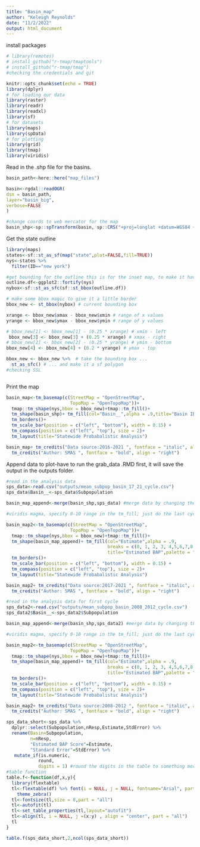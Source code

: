 ```yaml
---
title: "Basin_map"
author: "Keleigh Reynolds"
date: "11/2/2022"
output: html_document
---
```

install packages
```r
# library(remotes)
# install_github("r-tmap/tmaptools")
# install_github("r-tmap/tmap")
#checking the credentials and git
```


```r
knitr::opts_chunk$set(echo = TRUE)
library(dplyr)
# for loading our data
library(raster)
library(readr)
library(readxl)
library(sf)
# for datasets
library(maps)
library(spData)
# for plotting
library(grid)
library(tmap)
library(viridis)
```

Read in the .shp file for the basins.

```r
basin_path<-here::here("map_files")

basin<-rgdal::readOGR(
dsn = basin_path,
layer="basin_big",
verbose=FALSE
)

#change coords to web mercator for the map
basin_shp<-sp::spTransform(basin, sp::CRS("+proj=longlat +datum=WGS84 +no_defs"))

```

Get the state outline

```r

library(maps)
states<-sf::st_as_sf(map("state",plot=FALSE,fill=TRUE))
nys<-states %>% 
  filter(ID=="new york")

#get bounding for the outline this is for the inset map, to make it have a border
outline.df<-ggplot2::fortify(nys)
nybox<-sf::st_as_sfc(sf::st_bbox(outline.df))

# make some bbox magic to give it a little border
bbox_new <- st_bbox(nybox) # current bounding box

xrange <- bbox_new$xmax - bbox_new$xmin # range of x values
yrange <- bbox_new$ymax - bbox_new$ymin # range of y values

# bbox_new[1] <- bbox_new[1] - (0.25 * xrange) # xmin - left
 bbox_new[3] <- bbox_new[3] + (0.25 * xrange) # xmax - right
# bbox_new[2] <- bbox_new[2] - (0.25 * yrange) # ymin - bottom
bbox_new[4] <- bbox_new[4] + (0.2 * yrange) # ymax - top

bbox_new <- bbox_new %>%  # take the bounding box ...
  st_as_sfc() # ... and make it a sf polygon
#checking SSL



```

Print the map

```r
basin_map<-tm_basemap(c(StreetMap = "OpenStreetMap",
                        TopoMap = "OpenTopoMap"))+
  tmap::tm_shape(nys,bbox = bbox_new)+tmap::tm_fill()+
  tm_shape(basin_shp)+ tm_fill(col="Basin__",alpha = .9,title="Basin ID")+
  tm_borders()+
  tm_scale_bar(position = c("left", "bottom"), width = 0.15) +
  tm_compass(position = c("left", "top"), size = 2)+
  tm_layout(title="Statewide Probabalistic Analysis")

basin_map+ tm_credits("Data source:2016-2021 ", fontface = "italic", align = "right") +
  tm_credits("Author: SMAS ", fontface = "bold", align = "right")

```
 Append data to plot-have to run the grab_data .RMD first, it will save the output in the outputs folder.
 
```r

#read in the analysis data
sps_data<-read.csv("outputs/mean_subpop_basin_17_21_cycle.csv")
sps_data$Basin__<-sps_data$Subpopulation

basin_map_append<-merge(basin_shp,sps_data) #merge data by changing the subpopulation name


```


```r

#viridis magma, specify 0-10 range in the tm_fill; just do the last cycle for the analysis-look this up to see how we do trend analysis-just do last 5

basin_map2<-tm_basemap(c(StreetMap = "OpenStreetMap",
                        TopoMap = "OpenTopoMap"))+
  tmap::tm_shape(nys,bbox = bbox_new)+tmap::tm_fill()+
  tm_shape(basin_map_append)+ tm_fill(col="Estimate",alpha = .9,
                                      breaks = c(0, 1, 2, 3, 4,5,6,7,8,9,10),
                                      title="Estimated BAP",palette = "-viridis")+
  tm_borders()+
  tm_scale_bar(position = c("left", "bottom"), width = 0.15) +
  tm_compass(position = c("left", "top"), size = 2)+
  tm_layout(title="Statewide Probabalistic Analysis")

basin_map2+ tm_credits("Data source:2017-2021 ", fontface = "italic", align = "right") +
  tm_credits("Author: SMAS ", fontface = "bold", align = "right")

```

```r

#read in the analysis data for first cycle
sps_data2<-read.csv("outputs/mean_subpop_basin_2008_2012_cycle.csv")
sps_data2$Basin__<-sps_data2$Subpopulation

basin_map_append<-merge(basin_shp,sps_data2) #merge data by changing the subpopulation name


```


```r

#viridis magma, specify 0-10 range in the tm_fill; just do the last cycle for the analysis-look this up to see how we do trend analysis-just do last 5

basin_map2<-tm_basemap(c(StreetMap = "OpenStreetMap",
                        TopoMap = "OpenTopoMap"))+
  tmap::tm_shape(nys,bbox = bbox_new)+tmap::tm_fill()+
  tm_shape(basin_map_append)+ tm_fill(col="Estimate",alpha = .9,
                                      breaks = c(0, 1, 2, 3, 4,5,6,7,8,9,10),
                                      title="Estimated BAP",palette = "-viridis")+
  tm_borders()+
  tm_scale_bar(position = c("left", "bottom"), width = 0.15) +
  tm_compass(position = c("left", "top"), size = 2)+
  tm_layout(title="Statewide Probabalistic Analysis")

basin_map2+ tm_credits("Data source:2008-2012 ", fontface = "italic", align = "right") +
  tm_credits("Author: SMAS ", fontface = "bold", align = "right")

```
```r

sps_data_short<-sps_data %>% 
  dplyr::select(Subpopulation,nResp,Estimate,StdError) %>% 
  rename(Basin=Subpopulation,
         n=nResp,
         "Estimated BAP Score"=Estimate,
         "Standard Error"=StdError) %>% 
   mutate_if(is.numeric,
            round,
            digits = 1) #round the digits in the table to something more palatable
#table function
table.f<-function(df,x,y){
  library(flextable)
  tl<-flextable(df) %>% font(i = NULL, j = NULL, fontname="Arial", part = "all") %>% 
    theme_zebra()
  tl<-fontsize(tl,size = 8,part = "all")
  tl<-autofit(tl)
  tl<-set_table_properties(tl,layout="autofit")
  tl<-align(tl, i = NULL, j =(x:y) , align = "center", part = "all")
  tl
}

table.f(sps_data_short,2,ncol(sps_data_short))

```





